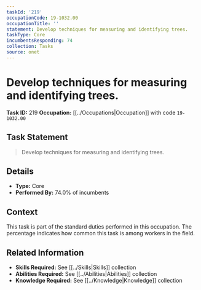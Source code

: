 ```yaml
---
taskId: '219'
occupationCode: 19-1032.00
occupationTitle: ''
statement: Develop techniques for measuring and identifying trees.
taskType: Core
incumbentsResponding: 74
collection: Tasks
source: onet
---
```

# Develop techniques for measuring and identifying trees.

**Task ID:** 219
**Occupation:** [[../Occupations|Occupation]] with code `19-1032.00`

## Task Statement

> Develop techniques for measuring and identifying trees.

## Details

- **Type:** Core
- **Performed By:** 74.0% of incumbents

## Context

This task is part of the standard duties performed in this occupation. The percentage indicates how common this task is among workers in the field.

## Related Information

- **Skills Required:** See [[../Skills|Skills]] collection
- **Abilities Required:** See [[../Abilities|Abilities]] collection
- **Knowledge Required:** See [[../Knowledge|Knowledge]] collection
